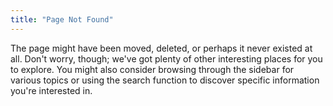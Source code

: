 ```yaml
---
title: "Page Not Found"
---
```



The page might have been moved, deleted, or perhaps it never existed at all. Don't worry, though; we've got plenty of other interesting places for you to explore. You might also consider browsing through the sidebar for various topics or using the search function to discover specific information you're interested in.

<ResourceLinksGrid/>
